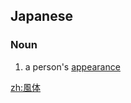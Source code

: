 ==Japanese==
{{ja-kanjitab|ふう|てい|yomi=o}}

===Noun===
{{ja-noun|ふうてい}}

# a person's [[appearance]]

[[zh:風体]]